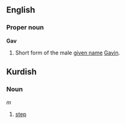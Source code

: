 ==English==
===Proper noun===
'''Gav'''

#Short form of the male [[given name]] [[Gavin]].

== Kurdish ==
===Noun===
''m''
# [[step]]